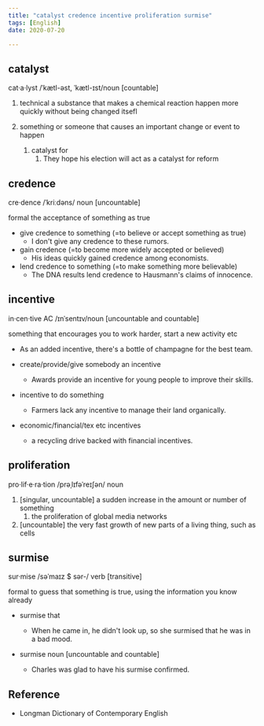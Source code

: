 ```yaml
---
title: "catalyst credence incentive proliferation surmise"
tags: [English]
date: 2020-07-20

---
```


## catalyst

cat·a·lyst /ˈkætl-əst, ˈkætl-ɪst/noun [countable]

1. technical a substance that makes a chemical reaction happen more quickly
   without being changed itsefl

2. something or someone that causes an important change or event to happen
   1. catalyst for
      1. They hope his election will act as a catalyst for reform

## credence

cre·dence /ˈkriːdəns/ noun [uncountable]

formal the acceptance of something as true

- give credence to something (=to believe or accept something as true)
  - I don't give any credence to these rumors.
- gain credence (=to become more widely accepted or believed)
  - His ideas quickly gained credence among economists.
- lend credence to something (=to make something more believable)
  - The DNA results lend credence to Hausmann's claims of innocence.

## incentive

in·cen·tive AC /ɪnˈsentɪv/noun [uncountable and countable]

something that encourages you to work harder, start a new activity etc

- As an added incentive, there's a bottle of champagne for the best team.

- create/provide/give somebody an incentive
  - Awards provide an incentive for young people to improve their skills.

- incentive to do something
  - Farmers lack any incentive to manage their land organically.

- economic/financial/tex etc incentives
  - a recycling drive backed with financial incentives.

## proliferation

pro·lif·e·ra·tion /prəˌlɪfəˈreɪʃən/ noun

1. [singular, uncountable] a sudden increase in the amount or number of something
   1. the proliferation of global media networks
2. [uncountable] the very fast growth of new parts of a living thing, such as cells

## surmise

sur·mise /səˈmaɪz $ sər-/ verb [transitive]

formal to guess that something is true, using the information you know already

- surmise that
  - When he came in, he didn't look up, so she surmised that he was in a bad mood.

- surmise noun [uncountable and countable]
  - Charles was glad to have his surmise confirmed.

## Reference

- Longman Dictionary of Contemporary English
